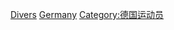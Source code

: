 {{Fooian fooers|Profession=跳水運動員|Supercategory=運動員|Nationality=德國人|Country=德國}}

{{Commonscat|Divers from Germany}}

[[Category:德國跳水|Divers]]
[[Category:各國跳水運動員|Germany]]
[[Category:德国运动员|Category:德国运动员]]